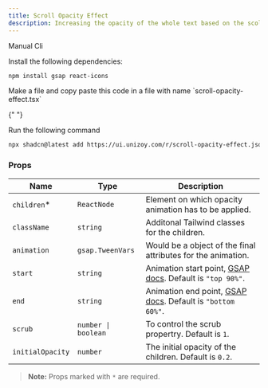 ```yaml
---
title: Scroll Opacity Effect
description: Increasing the opacity of the whole text based on the scoll distance.
---
```


<ComponentPreview
  name="scroll-opacity-effect-demo"
  className="[&_.preview>[data-orientation=vertical]]:sm:max-w-[70%]"
/>

  <Tabs defaultValue="manual">

<TabsList>
  <TabsTrigger value="manual">Manual</TabsTrigger>
  <TabsTrigger value="cli">Cli</TabsTrigger>
</TabsList>

  <TabsContent value="manual">

  <Steps>

<Step>Install the following dependencies:</Step>

```bash
npm install gsap react-icons
```
<Step>
  Make a file and copy paste this code in a file with name `scroll-opacity-effect.tsx`
</Step>

<ComponentSource name="scroll-opacity-effect" />

</Steps>

  </TabsContent>

  <TabsContent value="cli">

  <Steps>

{" "}

<Step>Run the following command </Step>

```bash
npx shadcn@latest add https://ui.unizoy.com/r/scroll-opacity-effect.json
```

  </Steps>

  </TabsContent>

  </Tabs>

### Props

| Name                     | Type                     | Description                                                                         |
| ------------------------ | ------------------------ | ----------------------------------------------------------------------------------- |
| `children`\*             | `ReactNode`              | Element on which opacity animation has to be applied.                               |
| `className`              | `string`                 | Additonal Tailwind classes for the children.                                        |
| `animation`              | `gsap.TweenVars`         | Would be a object of the final attributes for the animation.                        |
| `start`                  | `string `                | Animation start point, [GSAP docs](https://gsap.com/docs/v3/Plugins/ScrollTrigger/?page=1#start). Default is `"top 90%"`. |
| `end`                    | `string `                | Animation end point, [GSAP docs](https://gsap.com/docs/v3/Plugins/ScrollTrigger/?page=1#end). Default is `"bottom 60%"`.  |
| `scrub`                  | `number \| boolean`      | To control the scrub propertry. Default is `1`.                                                                                          |
| `initialOpacity`         | `number`                 | The initial opacity of the children. Default is `0.2`.                                                                                    |

> **Note:** Props marked with `*` are required.